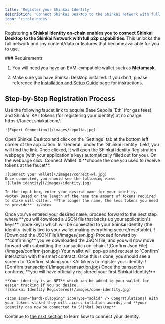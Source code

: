 ```yaml
---
title: 'Register your Shinkai Identity'
description: 'Connect Shinkai Desktop to the Shinkai Network with full p2p capabilities'
icon: 'circle-nodes'
---
```


Registering **a Shinkai identity on-chain enables you to connect Shinkai Desktop to the Shinkai Network with full p2p capabilities**. This unlocks the full network and any content/data or features that become available for you to use.

<Note>
### Requirements

1. You will need you have an EVM-compatible wallet such as **Metamask**.

2. Make sure you have Shinkai Desktop installed. If you don't, please reference the [Installation and Setup Guide](/quickstart) page for instructions.
</Note>

## Step-by-Step Registration Process

<Steps titleSize="h3" >
  <Step title="Acquire Base Sepolia (free)">
    Use the following faucet link to acquire Base Sepolia `Eth` (for gas fees), and Shinkai `KAI` tokens (for registering your identity) at no charge: https://faucet.shinkai.com/.
    
    ![Export Connection](/images/sepolia.jpg)
  </Step>

  <Step title="Open Shinkai Desktop">
    Open Shinkai Desktop and click on the `Settings` tab at the bottom left corner of the application.
  </Step>

  <Step title="Click the 'Register your Shinkai Identity' link">
    In `General`, under the `Shinkai identity` field, you will find the link. 
    Once clicked, it will open the Shinkai Identity Registration webpage (with your application's keys automatically filled out for you).
  </Step>

  <Step title="Connect Your Wallet">
    On the webpage click `Connect Wallet` & **choose the one you used to receive tokens at the faucet**.
    
    ![Connect your wallet](/images/connect-wl.jpg)
    Once connected, you should see the following view:
    ![Claim identity](/images/identity.jpg)

    In the input box, enter your desired name for your identity. 
    <Note> Based on the length of the name the amount of tokens required to stake will differ. **The longer the name, the less tokens you need to provide**. </Note>

  </Step>
  <Step title="Download the JSON file">
    Once you've entered your desired name, proceed forward to the next step, where **you will download a JSON file that backs up your application's keys** (node keys) which will be connected to your Shinkai Identity (the identity itself is tied to your wallet making everything secure/resettable).
    ![Download the JSON File](/images/json.jpg)
    Proceed forward by **confirming** you've downloaded the JSON file, and you will now move forward with submitting the transaction on-chain.
    ![Confirm Json File](/images/confirm-json.jpg)
    
  </Step>

  <Step title="Confirm Transaction">
    Your wallet will pop-up and request to `Confirm` interaction with the smart contract.
    Once this is done, you should see a screen to `Confirm` staking your KAI tokens to register your identity.
    ![Confirm transaction](/images/transaction.jpg)
  </Step>
  <Step title="You Have Registered Your Identity!">
    Once the transaction confirms, **you will have officially registered your first Shinkai Identity!** 
    
    **Your identity is an NFT** which can be added to your wallet for easier tracking if you so desire.
    ![Shinkai Identity Registered](/images/done-identity.jpg)
  </Step>

  </Steps>

    <Icon icon="hands-clapping" iconType="solid" /> Congratulations! With your tokens staked they will accrue inflation awards, and **your identity can now be connected to Shinkai Desktop**. 
  
  Continue to [the next section](/advanced/connect-identity) to learn how to connect your identity.

